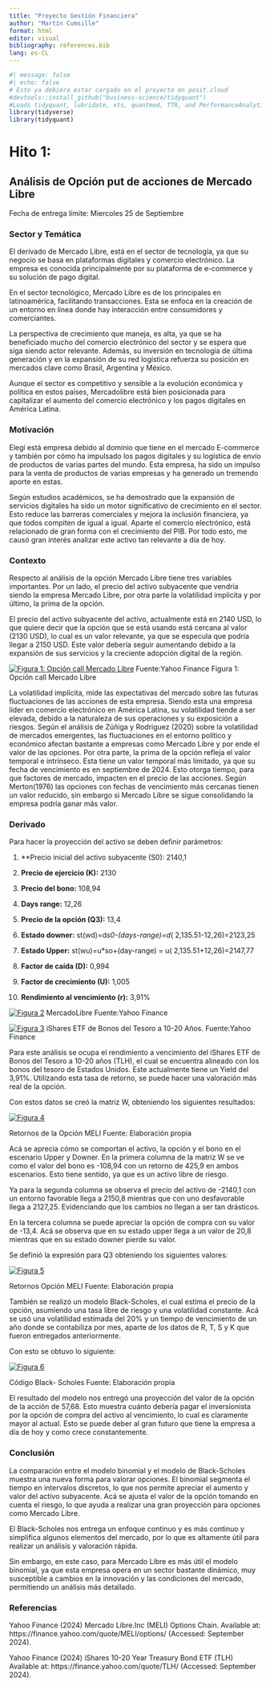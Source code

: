 ```yaml
---
title: "Proyecto Gestión Financiera"
author: "Martín Cumsille"
format: html
editor: visual
bibliography: references.bib
lang: es-CL
---
```


```r
#| message: false
#| echo: false
# Esto ya debiera estar cargado en el proyecto en posit.cloud
#devtools::install_github("business-science/tidyquant")
#Loads tidyquant, lubridate, xts, quantmod, TTR, and PerformanceAnalytics
library(tidyverse)
library(tidyquant)  
```

# Hito 1:

## Análisis de Opción put de acciones de Mercado Libre

Fecha de entrega límite: Miercoles 25 de Septiembre

### Sector y Temática

El derivado de Mercado Libre, está en el sector de tecnología, ya que su negocio se basa en plataformas digitales y comercio electrónico. La empresa es conocida principalmente por su plataforma de e-commerce y su solución de pago digital.

En el sector tecnológico, Mercado Libre es de los principales en latinoamérica, facilitando transacciones. Esta se enfoca en la creación de un entorno en línea donde hay interacción entre consumidores y comerciantes.

La perspectiva de crecimiento que maneja, es alta, ya que se ha beneficiado mucho del comercio electrónico del sector y se espera que siga siendo actor relevante. Además, su inversión en tecnología de última generación y en la expansión de su red logística refuerza su posición en mercados clave como Brasil, Argentina y México.

Aunque el sector es competitivo y sensible a la evolución económica y política en estos países, Mercadolibre está bien posicionada para capitalizar el aumento del comercio electrónico y los pagos digitales en América Latina.

### Motivación

Elegí está empresa debido al dominio que tiene en el mercado E-commerce y también por cómo ha impulsado los pagos digitales y su logística de envío de productos de varias partes del mundo. Esta empresa, ha sido un impulso para la venta de productos de varias empresas y ha generado un tremendo aporte en estas.

Según estudios académicos, se ha demostrado que la expansión de servicios digitales ha sido un motor significativo de crecimiento en el sector. Esto reduce las barreras comerciales y mejora la inclusión financiera, ya que todos compiten de igual a igual. Aparte el comercio electrónico, está relacionado de gran forma con el crecimiento del PIB. Por todo esto, me causó gran interés analizar este activo tan relevante a día de hoy.

### Contexto

Respecto al análisis de la opción Mercado Libre tiene tres variables importantes. Por un lado, el precio del activo subyacente que vendría siendo la empresa Mercado Libre, por otra parte la volatilidad implícita y por último, la prima de la opción.

El precio del activo subyacente del activo, actualmente está en 2140 USD, lo que quiere decir que la opción que se está usando está cercana al valor (2130 USD), lo cual es un valor relevante, ya que se especula que podría llegar a 2150 USD. Este valor debería seguir aumentando debido a la expansión de sus servicios y la creciente adopción digital de la región.

[![Figura 1: Opción call Mercado Libre](Data/Foto-activo-MELI-1.png){fig-align="center"}](https://doi.org/10.1002/bse.2945) Fuente:Yahoo Finance Figura 1: Opción call Mercado Libre

La volatilidad implícita, mide las expectativas del mercado sobre las futuras fluctuaciones de las acciones de esta empresa. Siendo esta una empresa líder en comercio electrónico en América Latina, su volatilidad tiende a ser elevada, debido a la naturaleza de sus operaciones y su exposición a riesgos. Según el análisis de Zúñiga y Rodriguez (2020) sobre la volatilidad de mercados emergentes, las fluctuaciones en el entorno político y económico afectan bastante a empresas como Mercado Libre y por ende el valor de las opciones. Por otra parte, la prima de la opción refleja el valor temporal e intrínseco. Esta tiene un valor temporal más limitado, ya que su fecha de vencimiento es en septiembre de 2024. Esto otorga tiempo, para que factores de mercado, impacten en el precio de las acciones. Según Merton(1976) las opciones con fechas de vencimiento más cercanas tienen un valor reducido, sin embargo si Mercado Libre se sigue consolidando la empresa podría ganar más valor.

### Derivado

Para hacer la proyección del activo se deben definir parámetros:

1.  \*\*Precio inicial del activo subyacente (S0): 2140,1

2.  **Precio de ejercicio (K):** 2130

3.  **Precio del bono:** 108,94

4.  **Days range:** 12,26

5.  **Precio de la opción (Q3):** 13,4

6.  **Estado downer:** st(wd)=d*s0-(days-range)=d*( 2,135.51-12,26)=2123,25

7.  **Estado Upper:** st(wu)=u\*so+(day-range) = u( 2,135.51+12,26)=2147,77

8.  **Factor de caída (D):** 0,994

9.  **Factor de crecimiento (U):** 1,005

10. **Rendimiento al vencimiento (r):** 3,91%

[![Figura 2](Data/Segunda-foto.png){fig-align="center"}](https://doi.org/10.1002/bse.2945) MercadoLibre Fuente:Yahoo Finance

[![Figura 3](Data/Tercera-foto.png){fig-align="center"}](https://doi.org/10.1002/bse.2945) iShares ETF de Bonos del Tesoro a 10-20 Años. Fuente:Yahoo Finance

Para este análisis se ocupa el rendimiento a vencimiento del iShares ETF de Bonos del Tesoro a 10-20 años (TLH), el cual se encuentra alineado con los bonos del tesoro de Estados Unidos. Este actualmente tiene un Yield del 3,91%. Utilizando esta tasa de retorno, se puede hacer una valoración más real de la opción.

Con estos datos se creó la matriz W, obteniendo los siguientes resultados:

[![Figura 4](Data/Cuarta-foto.png){fig-align="center"}](https://doi.org/10.1002/bse.2945)

Retornos de la Opción MELI Fuente: Elaboración propia

Acá se aprecia cómo se comportan el activo, la opción y el bono en el escenario Upper y Downer. En la primera columna de la matriz W se ve como el valor del bono es -108,94 con un retorno de 425,9 en ambos escenarios. Esto tiene sentido, ya que es un activo libre de riesgo.

Ya para la segunda columna se observa el precio del activo de -2140,1 con un entorno favorable llega a 2150,8 mientras que con uno desfavorable llega a 2127,25. Evidenciando que los cambios no llegan a ser tan drásticos.

En la tercera columna se puede apreciar la opción de compra con su valor de -13,4. Acá se observa que en su estado upper llega a un valor de 20,8 mientras que en su estado downer pierde su valor.

Se definió la expresión para Q3 obteniendo los siguientes valores:

[![Figura 5](Data/Quinta-foto.png){fig-align="center"}](https://doi.org/10.1002/bse.2945)

Retornos Opción MELI Fuente: Elaboración propia

También se realizó un modelo Black-Scholes, el cual estima el precio de la opción, asumiendo una tasa libre de riesgo y una volatilidad constante. Acá se usó una volatilidad estimada del 20% y un tiempo de vencimiento de un año donde se contabiliza por mes, aparte de los datos de R, T, S y K que fueron entregados anteriormente.

Con esto se obtuvo lo siguiente:

[![Figura 6](Data/Sexta-Foto.png){fig-align="center"}](https://doi.org/10.1002/bse.2945)

Código Black- Scholes Fuente: Elaboración propia

El resultado del modelo nos entregó una proyección del valor de la opción de la acción de 57,68. Esto muestra cuánto debería pagar el inversionista por la opción de compra del activo al vencimiento, lo cual es claramente mayor al actual. Esto se puede deber al gran futuro que tiene la empresa a día de hoy y como crece constantemente.

### Conclusión

La comparación entre el modelo binomial y el modelo de Black-Scholes muestra una nueva forma para valorar opciones. El binomial segmenta el tiempo en intervalos discretos, lo que nos permite apreciar el aumento y valor del activo subyacente. Acá se ajusta el valor de la opción tomando en cuenta el riesgo, lo que ayuda a realizar una gran proyección para opciones como Mercado Libre.

El Black-Scholes nos entrega un enfoque continuo y es más continuo y simplifica algunos elementos del mercado, por lo que es altamente útil para realizar un análisis y valoración rápida.

Sin embargo, en este caso, para Mercado Libre es más útil el modelo binomial, ya que esta empresa opera en un sector bastante dinámico, muy susceptible a cambios en la innovación y las condiciones del mercado, permitiendo un análisis más detallado.

### Referencias

Yahoo Finance (2024) Mercado Libre.Inc (MELI) Options Chain. Available at: https://finance.yahoo.com/quote/MELI/options/ (Accessed: September 2024).

Yahoo Finance (2024) iShares 10-20 Year Treasury Bond ETF (TLH) Available at: https://finance.yahoo.com/quote/TLH/ (Accessed: September 2024).
